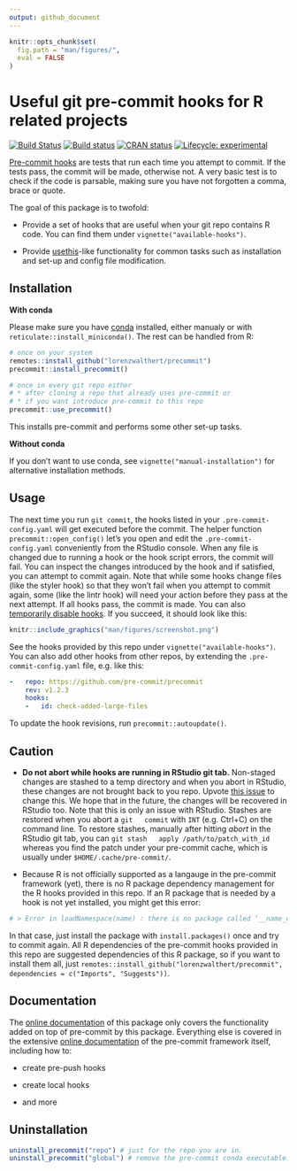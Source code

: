 ```yaml
---
output: github_document
---
```




<!-- README.md is generated from README.Rmd. Please edit that file -->

```r
knitr::opts_chunk$set(
  fig.path = "man/figures/",
  eval = FALSE
)
```

# Useful git pre-commit hooks for R related projects

<!-- badges: start --> 

[![Build Status](https://travis-ci.org/lorenzwalthert/precommit.svg?branch=master)](https://travis-ci.org/lorenzwalthert/precommit)
[![Build status](https://ci.appveyor.com/api/projects/status/6xfoh8b4ik3pg6da/branch/master?svg=true)](https://ci.appveyor.com/project/lorenzwalthert/precommit/branch/master)
[![CRAN status](https://www.r-pkg.org/badges/version/precommit)](https://CRAN.R-project.org/package=precommit)
[![Lifecycle: experimental](https://img.shields.io/badge/lifecycle-experimental-orange.svg)](https://www.tidyverse.org/lifecycle/#experimental)


<!-- badges: end -->

[Pre-commit hooks](https://pre-commit.com) are tests that run each time you
attempt to commit. If the tests pass, the commit will be made, otherwise not. A
very basic test is to check if the code is parsable, making sure you have not
forgotten a comma, brace or quote.

The goal of this package is to twofold:

- Provide a set of hooks that are useful when your git repo contains R code. You
  can find them under `vignette("available-hooks")`.

- Provide [usethis](https://github.com/r-lib/usethis)-like functionality for
  common tasks such as installation and set-up and config file modification.

## Installation

**With conda**

Please make sure you have [conda](https://docs.conda.io/en/latest/) installed, 
either manualy or with `reticulate::install_miniconda()`. The rest can be 
handled from R:

```r
# once on your system
remotes::install_github("lorenzwalthert/precommit")
precommit::install_precommit()

# once in every git repo either
# * after cloning a repo that already uses pre-commit or
# * if you want introduce pre-commit to this repo
precommit::use_precommit()
```

This installs pre-commit and performs some other set-up tasks.

**Without conda**

If you don't want to use conda, see `vignette("manual-installation")` for 
alternative installation methods.

## Usage 

The next time you run `git commit`, the hooks listed in your
`.pre-commit-config.yaml` will get executed before the commit. The helper
function `precommit::open_config()` let's you open and edit the
`.pre-commit-config.yaml` conveniently from the RStudio console. When any file
is changed due to running a hook or the hook script errors, the commit will
fail. You can inspect the changes introduced by the hook and if satisfied, you
can attempt to commit again. Note that while some hooks change files (like the
styler hook) so that they won't fail when you attempt to commit again, some
(like the lintr hook) will need your action before they pass at the next
attempt. If all hooks pass, the commit is made. You can also [temporarily
disable hooks](https://pre-commit.com/#temporarily-disabling-hooks). If you
succeed, it should look like this:

```r
knitr::include_graphics("man/figures/screenshot.png")
```

See the hooks provided by this repo under `vignette("available-hooks")`. You can
also add other hooks from other repos, by extending the
`.pre-commit-config.yaml` file, e.g. like this:

```yaml
-   repo: https://github.com/pre-commit/precommit
    rev: v1.2.3
    hooks: 
    -   id: check-added-large-files
```

To update the hook revisions, run `precommit::autoupdate()`.

## Caution 

- **Do not abort while hooks are running in RStudio git tab.** Non-staged
  changes are stashed to a temp directory and when you abort in RStudio, these
  changes are not brought back to you repo. Upvote [this
  issue](https://github.com/rstudio/rstudio/issues/6471) to change this. We hope
  that in the future, the changes will be recovered in RStudio too. Note that
  this is only an issue with RStudio. Stashes are restored when you abort a `git
  commit` with `INT` (e.g. Ctrl+C) on the command line. To restore stashes,
  manually after hitting *abort* in the RStudio git tab, you can `git stash
  apply /path/to/patch_with_id` whereas you find the patch under your pre-commit
  cache, which is usually under `$HOME/.cache/pre-commit/`.

- Because R is not officially supported as a langauge in the pre-commit
  framework (yet), there is no R package dependency management for the R hooks
  provided in this repo. If an R package that is needed by a hook is not yet
  installed, you might get this error:

```r
# > Error in loadNamespace(name) : there is no package called ‘__name_of_package__’
```
  In that case, just install the package with `install.packages()` once and 
  try to commit again.
  All R dependencies of the pre-commit hooks provided in this repo are suggested
  dependencies of this R package, so if you want to install them all, just 
  `remotes::install_github("lorenzwalthert/precommit", dependencies = c("Imports", "Suggests"))`.
  
## Documentation

The [online
documentation](https://lorenzwalthert.github.io/precommit/index.html) of this
package only covers the functionality added on top of pre-commit by this
package. Everything else is covered in the extensive [online
documentation](https://pre-commit.com) of the pre-commit framework itself,
including how to:

- create pre-push hooks

- create local hooks

- and more

## Uninstallation

```r
uninstall_precommit("repo") # just for the repo you are in.
uninstall_precommit("global") # remove the pre-commit conda executable.
```

